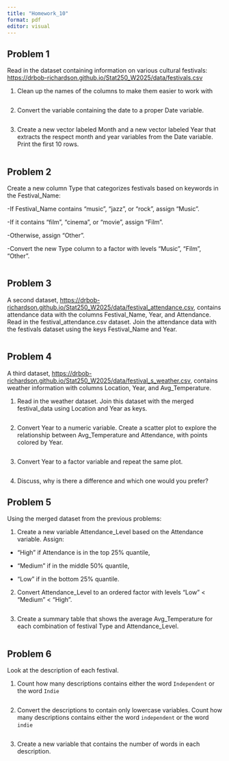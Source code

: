 ```yaml
---
title: "Homework_10"
format: pdf
editor: visual
---
```


## Problem 1

Read in the dataset containing information on various cultural festivals: <https://drbob-richardson.github.io/Stat250_W2025/data/festivals.csv>

1.  Clean up the names of the columns to make them easier to work with

```r

```

2.  Convert the variable containing the date to a proper Date variable.

```r

```

3.  Create a new vector labeled Month and a new vector labeled Year that extracts the respect month and year variables from the Date variable. Print the first 10 rows.

```r

```

## Problem 2

Create a new column Type that categorizes festivals based on keywords in the Festival_Name:

-If Festival_Name contains "music", "jazz", or "rock", assign "Music". 

-If it contains "film", "cinema", or "movie", assign "Film". 

-Otherwise, assign "Other". 

-Convert the new Type column to a factor with levels "Music", "Film", "Other".

```r

```

## Problem 3

A second dataset, <https://drbob-richardson.github.io/Stat250_W2025/data/festival_attendance.csv>, contains attendance data with the columns Festival_Name, Year, and Attendance. Read in the festival_attendance.csv dataset. Join the attendance data with the festivals dataset using the keys Festival_Name and Year.

```r

```

## Problem 4

A third dataset, [https://drbob-richardson.github.io/Stat250_W2025/data/festival_s_weather.csv](https://drbob-richardson.github.io/Stat250_W2025/data/festival_weather.csv), contains weather information with columns Location, Year, and Avg_Temperature.

1.  Read in the weather dataset. Join this dataset with the merged festival_data using Location and Year as keys.

```r

```

2.  Convert Year to a numeric variable. Create a scatter plot to explore the relationship between Avg_Temperature and Attendance, with points colored by Year.

```r

```

3.  Convert Year to a factor variable and repeat the same plot.

```r

```

4.  Discuss, why is there a difference and which one would you prefer?

## Problem 5

Using the merged dataset from the previous problems:

1.  Create a new variable Attendance_Level based on the Attendance variable. Assign:

-   "High" if Attendance is in the top 25% quantile,

-   "Medium" if in the middle 50% quantile,

-   "Low" if in the bottom 25% quantile.


2.  Convert Attendance_Level to an ordered factor with levels "Low" \< "Medium" \< "High".

```r

```

3.  Create a summary table that shows the average Avg_Temperature for each combination of festival Type and Attendance_Level.

```r

```

## Problem 6

Look at the description of each festival.

1.  Count how many descriptions contains either the word `Independent` or the word `Indie`

```r

```

2.  Convert the descriptions to contain only lowercase variables. Count how many descriptions contains either the word `independent` or the word `indie`

```r

```

3.  Create a new variable that contains the number of words in each description.

```r

```

